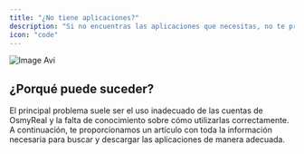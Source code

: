 ```yaml
---
title: "¿No tiene aplicaciones?"
description: "Si no encuentras las aplicaciones que necesitas, no te preocupes. A continuación, te explicamos por qué puede estar sucediendo y te ofrecemos posibles soluciones. Sigue nuestras recomendaciones para resolver el problema de manera efectiva."
icon: "code"
---
```


![Image Avi](/images/image.avif)

## **¿Porqué puede suceder?**

El principal problema suele ser el uso inadecuado de las cuentas de OsmyReal y la falta de conocimiento sobre cómo utilizarlas correctamente. A continuación, te proporcionamos un artículo con toda la información necesaria para buscar y descargar las aplicaciones de manera adecuada.

<Card title="New Card" icon="sparkles">
  
</Card>
